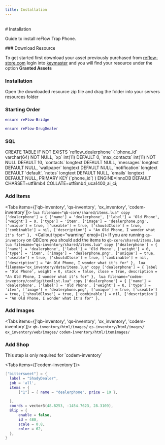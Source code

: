 ```yaml
---
title: Installation
---
```



<br />
# Installation



Guide to install reFlow Trap Phone.


<Steps>
### Download Resource
 
To get started first download your asset previously purchased from [reflow-store.com](https://reflow-store.com/) login into [keymaster](keymaster.fivem.net) and you will find your resource under the option **Granted Assets**
 
### Installation
 
Open the downloaded resource zip file and drag the folder into your servers resources folder

### Starting Order

```lua
ensure reFlow-Bridge

ensure reFlow-DrugDealer
```

### SQL

<Tab>
CREATE TABLE IF NOT EXISTS `reflow_dealerphone` (
  `phone_id` varchar(64) NOT NULL,
  `xp` int(11) DEFAULT 0,
  `max_contacts` int(11) NOT NULL DEFAULT 10,
  `contacts` longtext DEFAULT NULL,
  `messages` longtext DEFAULT NULL,
  `wallpaper` longtext DEFAULT NULL,
  `notification` longtext DEFAULT 'default',
  `notes` longtext DEFAULT NULL,
  `emails` longtext DEFAULT NULL,
  PRIMARY KEY (`phone_id`)
) ENGINE=InnoDB DEFAULT CHARSET=utf8mb4 COLLATE=utf8mb4_uca1400_ai_ci;


</Tab>

### Add Items

<Tabs items={['qb-inventory', 'qs-inventory', 'ox_inventory', 'codem-inventory']}>
  <Tab>
    ```lua filename="qb-core/shared/items.lua" copy
    ['dealerphone'] = {
        ['name'] = 'dealerphone',
        ['label'] = 'Old Phone',
        ['weight'] = 0,
        ['type'] = 'item',
        ['image'] = 'dealerphone.png',
        ['unique'] = true,
        ['useable'] = true,
        ['shouldClose'] = true,
        ['combinable'] = nil,
        ['description'] = "An Old Phone, I wonder what it's for"
    },
    ```
  </Tab>
  <Tab>
    <Callout type="warning" emoji={<Warning className="pt-1" />}>
    If you are running `qs-inventory` on QBCore you should add the items to `qb-core/shared/items.lua`
    </Callout>
    ```lua filename="qs-inventory/shared/items.lua" copy
    ['dealerphone'] = {
        ['name'] = 'dealerphone',
        ['label'] = 'Old Phone',
        ['weight'] = 0,
        ['type'] = 'item',
        ['image'] = 'dealerphone.png',
        ['unique'] = true,
        ['useable'] = true,
        ['shouldClose'] = true,
        ['combinable'] = nil,
        ['description'] = "An Old Phone, I wonder what it's for"
    },
    ```
  </Tab>
  <Tab>
    ```lua filename="ox_inventory/data/items.lua" copy
    ['dealerphone'] = {
        label = 'Old Phone',
        weight = 0,
        stack = false,
        close = true,
        description = "An Old Phone, I wonder what it's for"
    },
    ```
  </Tab>
  <Tab>
    ```lua filename="codem-inventory/config/itemlist.lua" copy
    ['dealerphone'] = {
        ['name'] = 'dealerphone',
        ['label'] = 'Old Phone',
        ['weight'] = 0,
        ['type'] = 'item',
        ['image'] = 'dealerphone.png',
        ['unique'] = true,
        ['useable'] = true,
        ['shouldClose'] = true,
        ['combinable'] = nil,
        ['description'] = "An Old Phone, I wonder what it's for"
    },
    ```
  </Tab>
</Tabs>

### Add Images
<Tabs items={['qb-inventory', 'qs-inventory', 'ox_inventory', 'codem-inventory']}>
  <Tab>
  `qb-inventory/html/images/`
  </Tab>
  <Tab>
  `qs-inventory/html/images/`
  </Tab>
  <Tab>
  `ox_inventory/web/images/`
  </Tab>
  <Tab>
  `codem-inventory/html/itemimages/`
  </Tab>
</Tabs>

### Add Shop

<Callout type="warning" emoji="⚠️">
This step is only required for `codem-inventory`
</Callout>

<Tabs items={['codem-inventory']}>
  <Tab>
  ```lua filename="codem-inventory/config/shops.lua" copy
  ["bittersweet"] = {
    label = "ShadyDealer",
    job = 'all',
    items = {
        ["1"] = { name = "dealerphone", price = 10 },
    
    },
    coords = vector3(48.8253, -1454.7623, 28.3109),
    Blip = {
        enable = false,
        id = 480,
        scale = 0.8,
        color = 62,
    },
}
  ```
  </Tab>
</Tabs>

</Steps>